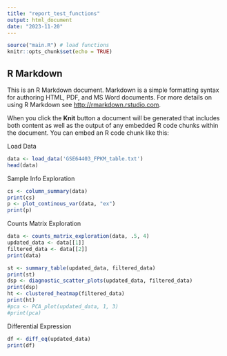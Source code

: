 ```yaml
---
title: "report_test_functions"
output: html_document
date: "2023-11-20"
---
```


```r
source("main.R") # load functions
knitr::opts_chunk$set(echo = TRUE)
```

## R Markdown

This is an R Markdown document. Markdown is a simple formatting syntax for authoring HTML, PDF, and MS Word documents. For more details on using R Markdown see <http://rmarkdown.rstudio.com>.

When you click the **Knit** button a document will be generated that includes both content as well as the output of any embedded R code chunks within the document. You can embed an R code chunk like this:

Load Data
```r
data <- load_data('GSE64403_FPKM_table.txt')
head(data)
```
Sample Info Exploration
```r
cs <- column_summary(data)
print(cs)
p <- plot_continous_var(data, "ex")
print(p)
```

Counts Matrix Exploration
```r
data <- counts_matrix_exploration(data, .5, 4)
updated_data <- data[[1]]
filtered_data <- data[[2]] 
print(data)
```


```r
st <- summary_table(updated_data, filtered_data)
print(st)
dsp <- diagnostic_scatter_plots(updated_data, filtered_data)
print(dsp)
ht <- clustered_heatmap(filtered_data)
print(ht)
#pca <- PCA_plot(updated_data, 1, 3)
#print(pca)
```
Differential Expression
```r
df <- diff_eq(updated_data)
print(df)

```